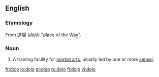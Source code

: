 {{see|dōjō}}
==English==
{{wikipedia}}

===Etymology===
From {{Ja.}} [[道場]] (''dōjō'') "place of the Way".

===Noun===
{{en-noun|''plural'' '''dojo''' ''or'' '''[[dojos]]'''}}

# A training facility for [[martial art]]s, usually led by one or more [[sensei]].

[[fr:dojo]]
[[io:dojo]]
[[pl:dojo]]
[[ru:dojo]]
[[fi:dojo]]
[[vi:dojo]]